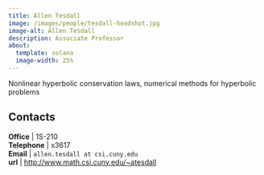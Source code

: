 ```yaml
---
title: Allen Tesdall
image: /images/people/tesdall-headshot.jpg
image-alt: Allen Tesdall
description: Associate Professor
about:
  template: solana
  image-width: 25%
---
```



Nonlinear hyperbolic conservation laws, numerical methods for hyperbolic problems



## Contacts

**Office**    | 1S-210     <br/>
**Telephone** | x3617                              <br/>
**Email**     | `allen.tesdall at csi.cuny.edu`                            <br/>
**url**       | [http://www.math.csi.cuny.edu/~atesdall](http://www.math.csi.cuny.edu/~atesdall)  <br/>
